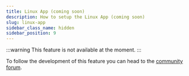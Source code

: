 ```yaml
---
title: Linux App (coming soon)
description: How to setup the Linux App (coming soon)
slug: linux-app
sidebar_class_name: hidden
sidebar_position: 9
---
```


:::warning
This feature is not available at the moment.
:::

To follow the development of this feature you can head to the [community forum](https://community.passbolt.com).
